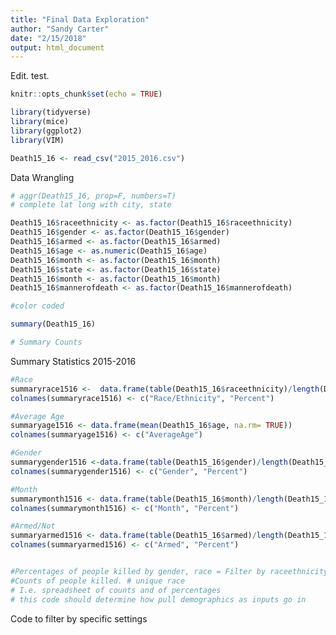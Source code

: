 ```yaml
---
title: "Final Data Exploration"
author: "Sandy Carter"
date: "2/15/2018"
output: html_document
---
```


Edit. test. 
```r
knitr::opts_chunk$set(echo = TRUE)
```

```r
library(tidyverse)
library(mice)
library(ggplot2)
library(VIM)

Death15_16 <- read_csv("2015_2016.csv")
```

Data Wrangling
```r
# aggr(Death15_16, prop=F, numbers=T) 
# complete lat long with city, state
```

```r
Death15_16$raceethnicity <- as.factor(Death15_16$raceethnicity)
Death15_16$gender <- as.factor(Death15_16$gender)
Death15_16$armed <- as.factor(Death15_16$armed)
Death15_16$age <- as.numeric(Death15_16$age)
Death15_16$month <- as.factor(Death15_16$month)
Death15_16$state <- as.factor(Death15_16$state)
Death15_16$month <- as.factor(Death15_16$month)
Death15_16$mannerofdeath <- as.factor(Death15_16$mannerofdeath)

#color coded
```

```r
summary(Death15_16)

# Summary Counts


```

Summary Statistics 2015-2016
```r
#Race
summaryrace1516 <-  data.frame(table(Death15_16$raceethnicity)/length(Death15_16$raceethnicity)*100) 
colnames(summaryrace1516) <- c("Race/Ethnicity", "Percent")

#Average Age
summaryage1516 <- data.frame(mean(Death15_16$age, na.rm= TRUE))
colnames(summaryage1516) <- c("AverageAge")

#Gender
summarygender1516 <-data.frame(table(Death15_16$gender)/length(Death15_16$gender)*100) 
colnames(summarygender1516) <- c("Gender", "Percent")

#Month
summarymonth1516 <- data.frame(table(Death15_16$month)/length(Death15_16$month)*100) 
colnames(summarymonth1516) <- c("Month", "Percent")

#Armed/Not
summaryarmed1516 <- data.frame(table(Death15_16$armed)/length(Death15_16$armed)*100)
colnames(summaryarmed1516) <- c("Armed", "Percent")


#Percentages of people killed by gender, race = Filter by raceethnicity / total # rows
#Counts of people killed. # unique race 
# I.e. spreadsheet of counts and of percentages
# this code should determine how pull demographics as inputs go in
```

Code to filter by specific settings
```r

```

